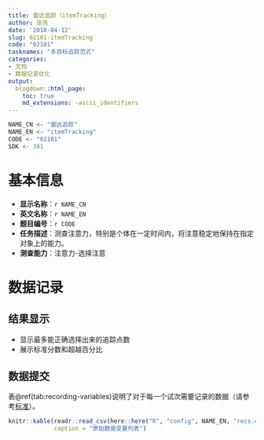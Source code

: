 ```yaml
---
title: 雷达追踪（itemTracking）
author: 张亮
date: '2018-04-12'
slug: 02101-itemTracking
code: "02101"
tasknames: "多目标追踪范式"
categories:
- 文档
- 数据记录优化
output:
  blogdown::html_page:
    toc: true
    md_extensions: -ascii_identifiers
---
```


```r
NAME_CN <- "雷达追踪"
NAME_EN <- "itemTracking"
CODE <- "02101"
SDK <- 301
```

# 基本信息

* **显示名称**：`r NAME_CN`
* **英文名称**：`r NAME_EN`
* **题目编号**：`r CODE`
* **任务描述**：测查注意力，特别是个体在一定时间内，将注意稳定地保持在指定对象上的能力。
* **测查能力**：注意力-选择注意

# 数据记录

## 结果显示

+ 显示最多能正确选择出来的追踪点数
+ 展示标准分数和超越百分比

## 数据提交

表\@ref(tab:recording-variables)说明了对于每一个试次需要记录的数据（请参考[标准](`r blogdown::shortcode("relref", "standard")`)）。

```r
knitr::kable(readr::read_csv(here::here("R", "config", NAME_EN, "recs.csv")),
             caption = "原始数据变量列表")
```
